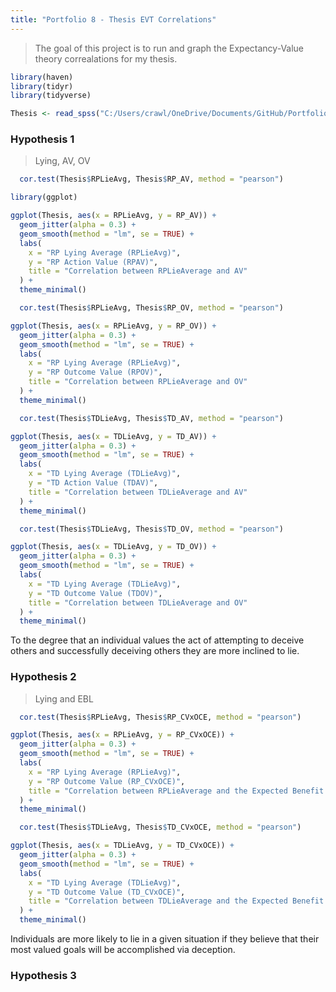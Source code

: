 ```yaml
---
title: "Portfolio 8 - Thesis EVT Correlations"
---
```


> The goal of this project is to run and graph the Expectancy-Value theory correalations for my thesis. 

```r
library(haven)
library(tidyr)
library(tidyverse)
```



```r
Thesis <- read_spss("C:/Users/crawl/OneDrive/Documents/GitHub/Portfolio/ThesisAllDataNew.sav")
```


### Hypothesis 1 
> Lying, AV, OV 

```r
  cor.test(Thesis$RPLieAvg, Thesis$RP_AV, method = "pearson")
```
```r
library(ggplot)
```

```r
ggplot(Thesis, aes(x = RPLieAvg, y = RP_AV)) +
  geom_jitter(alpha = 0.3) + 
  geom_smooth(method = "lm", se = TRUE) +  
  labs(
    x = "RP Lying Average (RPLieAvg)",
    y = "RP Action Value (RPAV)",
    title = "Correlation between RPLieAverage and AV"
  ) +
  theme_minimal()
```


```r
  cor.test(Thesis$RPLieAvg, Thesis$RP_OV, method = "pearson")
```

```r
ggplot(Thesis, aes(x = RPLieAvg, y = RP_OV)) +
  geom_jitter(alpha = 0.3) + 
  geom_smooth(method = "lm", se = TRUE) +  
  labs(
    x = "RP Lying Average (RPLieAvg)",
    y = "RP Outcome Value (RPOV)",
    title = "Correlation between RPLieAverage and OV"
  ) +
  theme_minimal()
```




```r
  cor.test(Thesis$TDLieAvg, Thesis$TD_AV, method = "pearson")
```

```r
ggplot(Thesis, aes(x = TDLieAvg, y = TD_AV)) +
  geom_jitter(alpha = 0.3) + 
  geom_smooth(method = "lm", se = TRUE) +  
  labs(
    x = "TD Lying Average (TDLieAvg)",
    y = "TD Action Value (TDAV)",
    title = "Correlation between TDLieAverage and AV"
  ) +
  theme_minimal()
```

```r
  cor.test(Thesis$TDLieAvg, Thesis$TD_OV, method = "pearson")
```

```r
ggplot(Thesis, aes(x = TDLieAvg, y = TD_OV)) +
  geom_jitter(alpha = 0.3) + 
  geom_smooth(method = "lm", se = TRUE) +  
  labs(
    x = "TD Lying Average (TDLieAvg)",
    y = "TD Outcome Value (TDOV)",
    title = "Correlation between TDLieAverage and OV"
  ) +
  theme_minimal()
```

To the degree that an individual values the act of attempting to deceive others and successfully deceiving others they are more inclined to lie. 

### Hypothesis 2 
> Lying and EBL 


```r
  cor.test(Thesis$RPLieAvg, Thesis$RP_CVxOCE, method = "pearson")
```

```r
ggplot(Thesis, aes(x = RPLieAvg, y = RP_CVxOCE)) +
  geom_jitter(alpha = 0.3) + 
  geom_smooth(method = "lm", se = TRUE) +  
  labs(
    x = "RP Lying Average (RPLieAvg)",
    y = "RP Outcome Value (RP_CVxOCE)",
    title = "Correlation between RPLieAverage and the Expected Benefit of Lying"
  ) +
  theme_minimal()
```


```r
  cor.test(Thesis$TDLieAvg, Thesis$TD_CVxOCE, method = "pearson")
```

```r
ggplot(Thesis, aes(x = TDLieAvg, y = TD_CVxOCE)) +
  geom_jitter(alpha = 0.3) + 
  geom_smooth(method = "lm", se = TRUE) +  
  labs(
    x = "TD Lying Average (TDLieAvg)",
    y = "TD Outcome Value (TD_CVxOCE)",
    title = "Correlation between TDLieAverage and the Expected Benefit of Lying"
  ) +
  theme_minimal()
```

Individuals are more likely to lie in a given situation if they believe that their most valued goals will be accomplished via deception. 

### Hypothesis 3 

